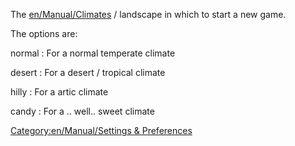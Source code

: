 The [[en/Manual/Climates]] / landscape in which to start a new game.


The options are:

normal :
For a normal temperate climate

desert :
For a desert / tropical climate

hilly :
For a artic climate

candy :
For a .. well..  sweet climate


[[Category:en/Manual/Settings & Preferences]]